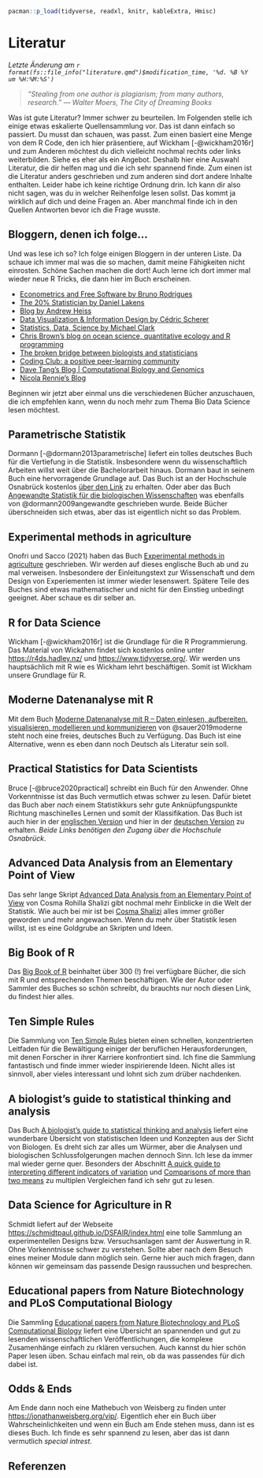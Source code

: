 ```r
pacman::p_load(tidyverse, readxl, knitr, kableExtra, Hmisc)
```

# Literatur {#sec-literatur}

*Letzte Änderung am `r format(fs::file_info("literature.qmd")$modification_time, '%d. %B %Y um %H:%M:%S')`*

> *"Stealing from one author is plagiarism; from many authors, research." --- Walter Moers, The City of Dreaming Books*

Was ist gute Literatur? Immer schwer zu beurteilen. Im Folgenden stelle ich einige etwas eskalierte Quellensammlung vor. Das ist dann einfach so passiert. Du musst dan schauen, was passt. Zum einen basiert eine Menge von dem R Code, den ich hier präsentiere, auf Wickham [-@wickham2016r] und zum Anderen möchtest du dich vielleicht nochmal rechts oder links weiterbilden. Siehe es eher als ein Angebot. Deshalb hier eine Auswahl Literatur, die dir helfen mag und die ich sehr spannend finde. Zum einen ist die Literatur anders geschrieben und zum anderen sind dort andere Inhalte enthalten. Leider habe ich keine richtige Ordnung drin. Ich kann dir also nicht sagen, was du in welcher Reihenfolge lesen sollst. Das kommt ja wirklich auf dich und deine Fragen an. Aber manchmal finde ich in den Quellen Antworten bevor ich die Frage wusste.

::: callout-tip
## Bloggern, denen ich folge...

Und was lese ich so? Ich folge einigen Bloggern in der unteren Liste. Da schaue ich immer mal was die so machen, damit meine Fähigkeiten nicht einrosten. Schöne Sachen machen die dort! Auch lerne ich dort immer mal wieder neue R Tricks, die dann hier im Buch erscheinen.

-   [Econometrics and Free Software by Bruno Rodrigues](https://www.brodrigues.co/)
-   [The 20% Statistician by Daniel Lakens](https://daniellakens.blogspot.com/)
-   [Blog by Andrew Heiss](https://www.andrewheiss.com/)
-   [Data Visualization & Information Design by Cédric Scherer](https://www.cedricscherer.com/)
-   [Statistics, Data, Science by Michael Clark](https://m-clark.github.io/index.html)
-   [Chris Brown’s blog on ocean science, quantitative ecology and R programming](https://www.seascapemodels.org/bluecology_blog.html)
-   [The broken bridge between biologists and statisticians](https://www.statforbiology.com/)
-   [Coding Club: a positive peer-learning community](https://ourcodingclub.github.io/tutorials.html)
-   [Dave Tang's Blog \| Computational Biology and Genomics](https://davetang.org/muse/)
-   [Nicola Rennie's Blog](https://nrennie.rbind.io/blog/)
:::

Beginnen wir jetzt aber einmal uns die verschiedenen Bücher anzuschauen, die ich empfehlen kann, wenn du noch mehr zum Thema Bio Data Science lesen möchtest.

## Parametrische Statistik {.unnumbered}

Dormann [-@dormann2013parametrische] liefert ein tolles deutsches Buch für die Vertiefung in die Statistik. Insbesondere wenn du wissenschaftlich Arbeiten willst weit über die Bachelorarbeit hinaus. Dormann baut in seinem Buch eine hervorragende Grundlage auf. Das Buch ist an der Hochschule Osnabrück kostenlos [über den Link](https://link.springer.com/book/10.1007/978-3-662-54684-0) zu erhalten. Oder aber das Buch [Angewandte Statistik für die biologischen Wissenschaften](https://www.biometrie.uni-freiburg.de/mitarbeiter/dormann/deutschstatswork.pdf) was ebenfalls von @dormann2009angewandte geschrieben wurde. Beide Bücher überschneiden sich etwas, aber das ist eigentlich nicht so das Problem.

## Experimental methods in agriculture {.unnumbered}

Onofri und Sacco (2021) haben das Buch [Experimental methods in agriculture](https://www.statforbiology.com/_statbookeng/) geschrieben. Wir werden auf dieses englische Buch ab und zu mal verweisen. Insbesondere der Einleitungstext zur Wissenschaft und dem Design von Experiementen ist immer wieder lesenswert. Spätere Teile des Buches sind etwas mathematischer und nicht für den Einstieg unbedingt geeignet. Aber schaue es dir selber an.

## R for Data Science {.unnumbered}

Wickham [-@wickham2016r] ist die Grundlage für die R Programmierung. Das Material von Wickahm findet sich kostenlos online unter <https://r4ds.hadley.nz/> und <https://www.tidyverse.org/>. Wir werden uns hauptsächlich mit R wie es Wickham lehrt beschäftigen. Somit ist Wickham unsere Grundlage für R.

## Moderne Datenanalyse mit R {.unnumbered}

Mit dem Buch [Moderne Datenanalyse mit R -- Daten einlesen, aufbereiten, visualisieren, modellieren und kommunizieren]() von @sauer2019moderne steht noch eine freies, deutsches Buch zu Verfügung. Das Buch ist eine Alternative, wenn es eben dann noch Deutsch als Literatur sein soll.

## Practical Statistics for Data Scientists {.unnumbered}

Bruce [-@bruce2020practical] schreibt ein Buch für den Anwender. Ohne Vorkenntnisse ist das Buch vermutlich etwas schwer zu lesen. Dafür bietet das Buch aber *nach* einem Statistikkurs sehr gute Anknüpfungspunkte Richtung maschinelles Lernen und somit der Klassifikation. Das Buch ist auch hier in der [englischen Version](https://ebookcentral.proquest.com/lib/hs-osnabrueck/detail.action?docID=6173908) und hier in der [deutschen Version](http://www.content-select.com/index.php?id=bib_view&ean=9783960104674) zu erhalten. *Beide Links benötigen den Zugang über die Hochschule Osnabrück*.

## Advanced Data Analysis from an Elementary Point of View {.unnumbered}

Das sehr lange Skript [Advanced Data Analysis from an Elementary Point of View](https://www.stat.cmu.edu/~cshalizi/ADAfaEPoV/) von Cosma Rohilla Shalizi gibt nochmal mehr Einblicke in die Welt der Statistik. Wie auch bei mir ist bei [Cosma Shalizi](https://www.stat.cmu.edu/~cshalizi/) alles immer größer geworden und mehr angewachsen. Wenn du mehr über Statistik lesen willst, ist es eine Goldgrube an Skripten und Ideen.

## Big Book of R {.unnumbered}

Das [Big Book of R](https://www.bigbookofr.com/) beinhaltet über 300 (!) frei verfügbare Bücher, die sich mit R und entsprechenden Themen beschäftigen. Wie der Autor oder Sammler des Buches so schön schreibt, du brauchts nur noch diesen Link, du findest hier alles.

## Ten Simple Rules {.unnumbered}

Die Sammlung von [Ten Simple Rules](https://collections.plos.org/collection/ten-simple-rules/) bieten einen schnellen, konzentrierten Leitfaden für die Bewältigung einiger der beruflichen Herausforderungen, mit denen Forscher in ihrer Karriere konfrontiert sind. Ich fine die Sammlung fantastisch und finde immer wieder inspirierende Ideen. Nicht alles ist sinnvoll, aber vieles interessant und lohnt sich zum drüber nachdenken.

## A biologist's guide to statistical thinking and analysis {.unnumbered}

Das Buch [A biologist's guide to statistical thinking and analysis](http://www.wormbook.org/chapters/www_statisticalanalysis/statisticalanalysis.html) liefert eine wunderbare Übersicht von statistischen Ideen und Konzepten aus der Sicht von Biologen. Es dreht sich zar alles um Würmer, aber die Analysen und biologischen Schlussfolgerungen machen dennoch Sinn. Ich lese da immer mal wieder gerne quer. Besonders der Abschnitt [A quick guide to interpreting different indicators of variation](http://www.wormbook.org/chapters/www_statisticalanalysis/statisticalanalysis.html#sec1-6) und [Comparisons of more than two means](http://www.wormbook.org/chapters/www_statisticalanalysis/statisticalanalysis.html#sec3) zu multiplen Vergleichen fand ich sehr gut zu lesen.

## Data Science for Agriculture in R {.unnumbered}

Schmidt liefert auf der Webseite <https://schmidtpaul.github.io/DSFAIR/index.html> eine tolle Sammlung an experimentellen Designs bzw. Versuchsanlagen samt der Auswertung in R. Ohne Vorkenntnisse schwer zu verstehen. Sollte aber nach dem Besuch eines meiner Module dann möglich sein. Gerne hier auch mich fragen, dann können wir gemeinsam das passende Design raussuchen und besprechen.

## Educational papers from Nature Biotechnology and PLoS Computational Biology {.unnumbered}

Die Sammling [Educational papers from Nature Biotechnology and PLoS Computational Biology](https://liacs.leidenuniv.nl/~hoogeboomhj/mcb/nature_primer.html) liefert eine Übersicht an spannenden und gut zu lesenden wissenschaftlichen Veröffentlichungen, die komplexe Zusamenhänge einfach zu rklären versuchen. Auch kannst du hier schön Paper lesen üben. Schau einfach mal rein, ob da was passendes für dich dabei ist.

## Odds & Ends {.unnumbered}

Am Ende dann noch eine Mathebuch von Weisberg zu finden unter <https://jonathanweisberg.org/vip/>. Eigentlich eher ein Buch über Wahrscheinlichkeiten und wenn ein Buch am Ende stehen muss, dann ist es dieses Buch. Ich finde es sehr spannend zu lesen, aber das ist dann vermutlich *special intrest*.

## Referenzen {.unnumbered}
